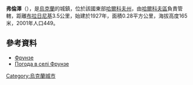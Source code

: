 {{coord|50|1|4|N|36|26|54|E|scale:100000_region:UA|display=title}}

'''弗倫澤'''（{{lang-uk|Слобідське}}），是[[烏克蘭|烏克蘭]]的城鎮，位於該國東部[[哈爾科夫州|哈爾科夫州]]，由[[哈爾科夫區|哈爾科夫區]]負責管轄，距離[[布拉日尼基_(哈爾科夫)|布拉日尼基]]3.5公里，始建於1927年，面積0.28平方公里，海拔高度165米，2001年人口449。

==參考資料==
* [http://w1.c1.rada.gov.ua/pls/z7502/A005?rdat1=09.01.2009&rf7571=34036 Фрунзе]{{dead link|date=2018年2月 |bot=InternetArchiveBot |fix-attempted=yes }}
* [http://weather.in.ua/ua/har'kovskaja/27199 Погода в селі Фрунзе] {{Wayback|url=http://weather.in.ua/ua/har%27kovskaja/27199 |date=20160323035039 }}

{{Ukraine-geo-stub}}
[[Category:烏克蘭城市|Category:烏克蘭城市]]